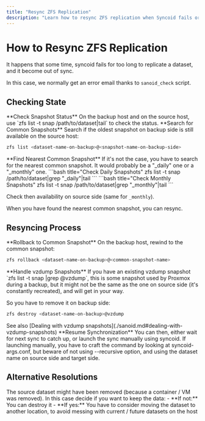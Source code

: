 ```yaml
---
title: "Resync ZFS Replication"
description: "Learn how to resync ZFS replication when Syncoid fails or datasets become out of sync. This guide covers checking the state of snapshots, finding common snapshots, and performing manual resynchronization steps to restore data consistency."
---
```



# How to Resync ZFS Replication

<Callout type="info">
It happens that some time, syncoid fails for too long to replicate a dataset, and it become out of sync.

In this case, we normally get an error email thanks to `sanoid_check` script.
</Callout>

## Checking State

<Steps>
<Step>
**Check Snapshot Status**
On the backup host and on the source host, use `zfs list -t snap /path/to/dataset|tail` to check the status.
</Step>

<Step>
**Search for Common Snapshots**
Search if the oldest snapshot on backup side is still available on the source host:

```bash title="Check Snapshot Availability"
zfs list <dataset-name-on-backup>@<snapshot-name-on-backup-side>
```
</Step>

<Step>
**Find Nearest Common Snapshot**
If it's not the case, you have to search for the nearest common snapshot. It would probably be a "_daily" one or a "_monthly" one.

<Tabs>
<Tab value="daily" label="Daily Snapshots">
```bash title="Check Daily Snapshots"
zfs list -t snap /path/to/dataset|grep "_daily"|tail
```
</Tab>

<Tab value="monthly" label="Monthly Snapshots">
```bash title="Check Monthly Snapshots"
zfs list -t snap /path/to/dataset|grep "_monthly"|tail
```
</Tab>
</Tabs>

Check then availability on source side (same for `_monthly`).
</Step>
</Steps>

<Callout type="info">
When you have found the nearest common snapshot, you can resync.
</Callout>

## Resyncing Process

<Steps>
<Step>
**Rollback to Common Snapshot**
On the backup host, rewind to the common snapshot:

```bash title="Rollback to Common Snapshot"
zfs rollback <dataset-name-on-backup>@<common-snapshot-name>
```
</Step>

<Step>
**Handle vzdump Snapshots**
<Callout type="warning">
If you have an existing vzdump snapshot `zfs list -t snap <dataset-name-on-backup>|grep @vzdump`, this is some snapshot used by Proxmox during a backup, but it might not be the same as the one on source side (it's constantly recreated), and will get in your way.

So you have to remove it on backup side:
</Callout>

```bash title="Remove vzdump Snapshot"
zfs destroy <dataset-name-on-backup>@vzdump
```

<Callout type="info">
See also [Dealing with vzdump snapshots](./sanoid.md#dealing-with-vzdump-snapshots)
</Callout>
</Step>

<Step>
**Resume Synchronization**
You can then, either wait for next sync to catch up, or launch the sync manually using syncoid.

<Callout type="info">
If launching manually, you have to craft the command by looking at syncoid-args.conf, but beware of not using --recursive option, and using the dataset name on source side and target side.
</Callout>
</Step>
</Steps>

## Alternative Resolutions

<Card title="Removed Source Dataset">
The source dataset might have been removed (because a container / VM was removed).
</Card>

<Callout type="info">
In this case decide if you want to keep the data:
- **If not:** You can destroy it
- **If yes:** You have to consider moving the dataset to another location, to avoid messing with current / future datasets on the host
</Callout>
